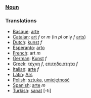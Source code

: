 ===[[Noun]]===



===Translations===
*[[Basque]]: [[arte]]
*[[Catalan]]: [[art]] ''f'' or ''m'' (in ''pl'' only ''f'' [[arts]])
*[[Dutch]]: [[kunst]] ''f''
*[[Esperanto]]: [[arto]]
*[[French]]: art ''m''
*[[German]]: [[Kunst]] ''f''
*[[Greek]]: [[τέχνη]] ''f'', [[επιτηδειότητα]] ''f''
*[[Italian]]: [[arte]] ''f''
*[[Latin]]: [[Ars]]
*[[Polish]]: [[sztuka]], [[umiejętność]]
*[[Spanish]]: [[arte]] ''m''
*[[Turkish]]: [[sanat]] [-tı]